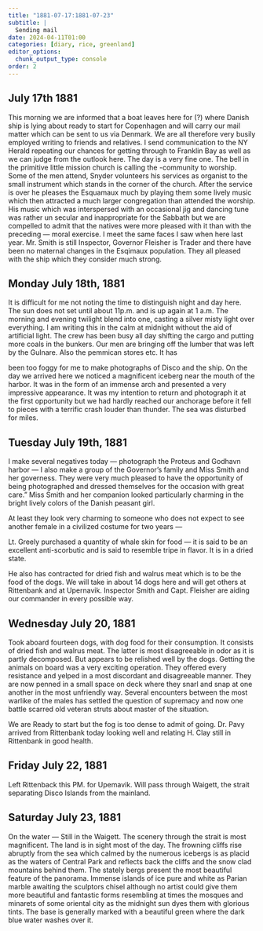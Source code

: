 ```yaml
---
title: "1881-07-17:1881-07-23"
subtitle: |
  Sending mail
date: 2024-04-11T01:00
categories: [diary, rice, greenland]
editor_options:
  chunk_output_type: console
order: 2
---
```


## July 17th 1881

This morning we are informed that a boat leaves here for (?) where Danish
ship is lying about ready to start for Copenhagen and will carry our mail matter which
can be sent to us via Denmark. We are all therefore very busily employed writing to
friends and relatives. I send communication to the NY Herald repeating our chances
for getting through to Franklin Bay as well as we can judge from the outlook here.
The day is a very fine one. The bell in the primitive little mission church is calling
the -community to worship. Some of the men attend, Snyder volunteers his services
as organist to the small instrument which stands in the corner of the church. After the
service is over he pleases the Esquamaux much by playing them some lively music
which then attracted a much larger congregation than attended the worship. His music
which was interspersed with an occasional jig and dancing tune was rather un secular
and inappropriate for the Sabbath but we are compelled to admit that the natives were
more pleased with it than with the preceding — moral exercise. I meet the same faces I
saw when here last year. Mr. Smith is still Inspector, Governor Fleisher is Trader and
there have been no maternal changes in the Esqimaux population. They all pleased
with the ship which they consider much strong.

## Monday July 18th, 1881

It is difficult for me not noting the time to distinguish night and day here. The
sun does not set until about 11p.m. and is up again at 1 a.m. The morning and evening
twilight blend into one, casting a silver misty light over everything. I am writing this
in the calm at midnight without the aid of artificial light. The crew has been busy all
day shifting the cargo and putting more coals in the bunkers. Our men are bringing
off the lumber that was left by the Gulnare. Also the pemmican stores etc. It has

been too foggy for me to make photographs of Disco and the ship. On the day we
arrived here we noticed a magnificent iceberg near the mouth of the harbor. It was in
the form of an immense arch and presented a very impressive appearance. It was my
intention to return and photograph it at the first opportunity but we had hardly
reached our anchorage before it fell to pieces with a terrific crash louder than thunder.
The sea was disturbed for miles.

## Tuesday July 19th, 1881

I make several negatives today — photograph the Proteus and Godhavn harbor
 — I also make a group of the Governor’s family and Miss Smith and her governess.
They were very much pleased to have the opportunity of being photographed and
dressed themselves for the occasion with great care.” Miss Smith and her companion
looked particularly charming in the bright lively colors of the Danish peasant girl.

At least they look very charming to someone who does not expect to see another
female in a civilized costume for two years —

Lt. Greely purchased a quantity of whale skin for food — it is said to be an
excellent anti-scorbutic and is said to resemble tripe in flavor. It is in a dried state.

He also has contracted for dried fish and walrus meat which is to be the food
of the dogs. We will take in about 14 dogs here and will get others at Rittenbank and
at Upernavik. Inspector Smith and Capt. Fleisher are aiding our commander in every
possible way.

## Wednesday July 20, 1881

Took aboard fourteen dogs, with dog food for their consumption. It consists of
dried fish and walrus meat. The latter is most disagreeable in odor as it is partly
decomposed. But appears to be relished well by the dogs. Getting the animals on
board was a very exciting operation. They offered every resistance and yelped in a
most discordant and disagreeable manner. They are now penned in a small space on
deck where they snarl and snap at one another in the most unfriendly way. Several
encounters between the most warlike of the males has settled the question of
supremacy and now one battle scarred old veteran struts about master of the situation.

We are Ready to start but the fog is too dense to admit of going. Dr. Pavy arrived
from Rittenbank today looking well and relating H. Clay still in Rittenbank in good
health.

## Friday July 22, 1881

Left Rittenback this PM. for Upemavik. Will pass through Waigett, the strait
separating Disco Islands from the mainland.


## Saturday July 23, 1881

On the water — Still in the Waigett. The scenery through the strait is most
magnificent. The land is in sight most of the day. The frowning cliffs rise abruptly
from the sea which calmed by the numerous icebergs is as placid as the waters of
Central Park and reflects back the cliffs and the snow clad mountains behind them.
The stately bergs present the most beautiful feature of the panorama. Immense islands
of ice pure and white as Parian marble awaiting the sculptors chisel although no artist
could give them more beautiful and fantastic forms resembling at times the mosques
and minarets of some oriental city as the midnight sun dyes them with glorious tints.
The base is generally marked with a beautiful green where the dark blue water washes
over it.
